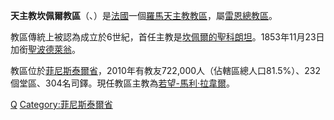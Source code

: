 {{Infobox Roman Catholic diocese
|Roman Catholic Diocese of = 天主教坎佩爾教區
|Latin name of diocese =Dioecesis Corisopitensis (-Leonensis)
|image =Quimper - Les flèches de la cathédrale - 010.jpg
|caption = 坎佩爾主教座堂
|location = [[法國|法國]]
|territory =菲尼斯泰爾省
|population= 722,000
|rite = 拉丁禮
|patron = 
|province = 雷恩
|established = 6世紀
|cathedral = [[坎佩爾主教座堂|坎佩爾主教座堂]]
|副主教座堂 =
|leadership = 主教
|website =[http://catholique-quimper.cef.fr/ 官方網頁]
|教宗 = 
|metropolitan = 
|ordinary =若望-馬利·拉韋爾
|coadjutor bishop =
|emeritus = 
}}

'''天主教坎佩爾教區'''（{{lang-la|Dioecesis Corisopitensis (-Leonensis)}}、{{lang-fr|Diocèse de Quimper et Léon}}）是[[法國|法國]]一個[[羅馬天主教|羅馬天主教]][[教區|教區]]，屬[[天主教雷恩總教區|雷恩總教區]]。

教區傳統上被認為成立於6世紀，首任主教是[[坎佩爾的聖科朗坦|坎佩爾的聖科朗坦]]。1853年11月23日加銜[[聖波德萊翁_(菲尼斯泰爾省)|聖波德萊翁]]。

教區位於[[菲尼斯泰爾省|菲尼斯泰爾省]]，2010年有教友722,000人（佔轄區總人口81.5%）、232個堂區、304名司鐸。現任教區主教為[[若望-馬利·拉韋爾|若望-馬利·拉韋爾]]。

{{法國天主教教區}}
[[Category:法國天主教教區|Q]]
[[Category:菲尼斯泰爾省|Category:菲尼斯泰爾省]]